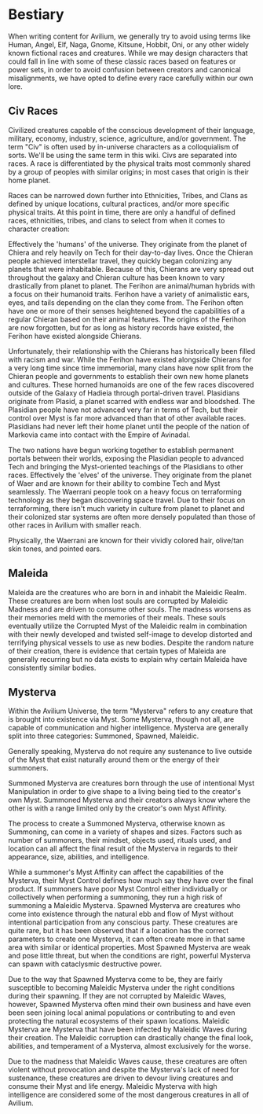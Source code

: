 
# Bestiary

When writing content for Avilium, we generally try to avoid using terms like Human, Angel, Elf, Naga, Gnome, Kitsune, Hobbit, Oni, or any other widely known fictional races and creatures. While we may design characters that could fall in line with some of these classic races based on features or power sets, in order to avoid confusion between creators and canonical misalignments, we have opted to define every race carefully within our own lore.

## Civ Races

Civilized creatures capable of the conscious development of their language, military, economy, industry, science, agriculture, and/or government. The term "Civ" is often used by in-universe characters as a colloquialism of sorts. We'll be using the same term in this wiki. Civs are separated into races. A race is differentiated by the physical traits most commonly shared by a group of peoples with similar origins; in most cases that origin is their home planet. 

Races can be narrowed down further into Ethnicities, Tribes, and Clans as defined by unique locations, cultural practices, and/or more specific physical traits. At this point in time, there are only a handful of defined races, ethnicities, tribes, and clans to select from when it comes to character creation:

<Tabs>
  <TabItem value="chieran" label="Chieran" default>
  Effectively the 'humans' of the universe. They originate from the planet of Chiera and rely heavily on Tech for their day-to-day lives. Once the Chieran people achieved interstellar travel, they quickly began colonizing any planets that were inhabitable. Because of this, Chierans are very spread out throughout the galaxy and Chieran culture has been known to vary drastically from planet to planet.
  <ChieranWomanRef/>
  </TabItem>
  <TabItem value="ferihon" label="Ferihon">
The Ferihon are animal/human hybrids with a focus on their humanoid traits. Ferihon have a variety of animalistic ears, eyes, and tails depending on the clan they come from. The Ferihon often have one or more of their senses heightened beyond the capabilities of a regular Chieran based on their animal features. The origins of the Ferihon are now forgotten, but for as long as history records have existed, the Ferihon have existed alongside Chierans. 
        
Unfortunately, their relationship with the Chierans has historically been filled with racism and war. While the Ferihon have existed alongside Chierans for a very long time since time immemorial, many clans have now split from the Chieran people and governments to establish their own new home planets and cultures. 
  </TabItem>
  <TabItem value="plasidian" label="Plasidian">
These horned humanoids are one of the few races discovered outside of the Galaxy of Hadieia through portal-driven travel. Plasidians originate from Plasid, a planet scarred with endless war and bloodshed. The Plasidian people have not advanced very far in terms of Tech, but their control over Myst is far more advanced than that of other available races. Plasidians had never left their home planet until the people of the nation of Markovia came into contact with the Empire of Avinadal. 
        
The two nations have begun working together to establish permanent portals between their worlds, exposing the Plasidian people to advanced Tech and bringing the Myst-oriented teachings of the Plasidians to other races. 
  </TabItem>
  <TabItem value="waerrani" label="Waerrani">
Effectively the 'elves' of the universe. They originate from the planet of Waer and are known for their ability to combine Tech and Myst seamlessly. The Waerrani people took on a heavy focus on terraforming technology as they began discovering space travel. Due to their focus on terraforming, there isn't much variety in culture from planet to planet and their colonized star systems are often more densely populated than those of other races in Avilium with smaller reach. 
        
Physically, the Waerrani are known for their vividly colored hair, olive/tan skin tones, and pointed ears.
  <WaerraniWomanRef/>
  </TabItem>
</Tabs>


## Maleida

Maleida are the creatures who are born in and inhabit the Maleidic Realm. These creatures are born when lost souls are corrupted by Maleidic Madness and are driven to consume other souls. The madness worsens as their memories meld with the memories of their meals. These souls eventually utilize the Corrupted Myst of the Maleidic realm in combination with their newly developed and twisted self-image to develop distorted and terrifying physical vessels to use as new bodies. Despite the random nature of their creation, there is evidence that certain types of Maleida are generally recurring but no data exists to explain why certain Maleida have consistently similar bodies.

## Mysterva

Within the Avilium Universe, the term "Mysterva" refers to any creature that is brought into existence via Myst. Some Mysterva, though not all, are capable of communication and higher intelligence. Mysterva are generally split into three categories: Summoned, Spawned, Maleidic.

Generally speaking, Mysterva do not require any sustenance to live outside of the Myst that exist naturally around them or the energy of their summoners.

<Tabs>
  <TabItem value="summoned" label="Summoned" default>
Summoned Mysterva are creatures born through the use of intentional Myst Manipulation in order to give shape to a living being tied to the creator's own Myst. Summoned Mysterva and their creators always know where the other is with a range limited only by the creator's own Myst Affinity. 
        
The process to create a Summoned Mysterva, otherwise known as Summoning, can come in a variety of shapes and sizes. Factors such as number of summoners, their mindset, objects used, rituals used, and location can all affect the final result of the Mysterva in regards to their appearance, size, abilities, and intelligence. 
        
While a summoner's Myst Affinity can affect the capabilities of the Mysterva, their Myst Control defines how much say they have over the final product. If summoners have poor Myst Control either individually or collectively when performing a summoning, they run a high risk of summoning a Maleidic Mysterva.
</TabItem>
  <TabItem value="spawned" label="Spawned">
Spawned Mysterva are creatures who come into existence through the natural ebb and flow of Myst without intentional participation from any conscious party. These creatures are quite rare, but it has been observed that if a location has the correct parameters to create one Mysterva, it can often create more in that same area with similar or identical properties. Most Spawned Mysterva are weak and pose little threat, but when the conditions are right, powerful Mysterva can spawn with cataclysmic destructive power. 
        
Due to the way that Spawned Mysterva come to be, they are fairly susceptible to becoming Maleidic Mysterva under the right conditions during their spawning. If they are not corrupted by Maleidic Waves, however, Spawned Mysterva often mind their own business and have even been seen joining local animal populations or contributing to and even protecting the natural ecosystems of their spawn locations.
  </TabItem>
  <TabItem value="maleidic" label="Maleidic">
Maleidic Mysterva are Mysterva that have been infected by Maleidic Waves during their creation. The Maleidic corruption can drastically change the final look, abilities, and temperament of a Mysterva, almost exclusively for the worse. 
        
Due to the madness that Maleidic Waves cause, these creatures are often violent without provocation and despite the Mysterva's lack of need for sustenance, these creatures are driven to devour living creatures and consume their Myst and life energy. Maleidic Mysterva with high intelligence are considered some of the most dangerous creatures in all of Avilium.  
  </TabItem>
</Tabs>